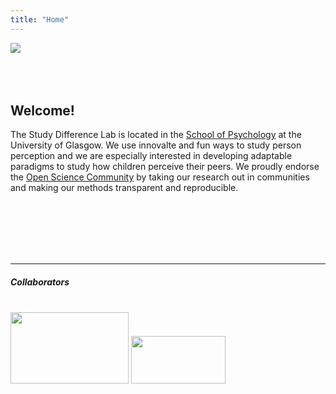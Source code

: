 ```yaml
---
title: "Home"
---
```




![](images/intropic.jpg)
<br>
<br>
<br>
<br>

## Welcome!
The Study Difference Lab is located in the [School of Psychology](https://www.gla.ac.uk/schools/psychology/) at the University of Glasgow. We use innovalte and fun ways to study person perception and we are especially interested in developing adaptable paradigms to study how children perceive their peers. We proudly endorse the [Open Science Community](https://cos.io) by taking our research out in communities and making our methods transparent and reproducible.

<br>
<br>
<br>
<br>
<br>

-----

##### Collaborators
<br>
[![](images/riverside.jpeg){ width=50mm height=30mm }](https://www.glasgowlife.org.uk/museums/venues/riverside-museum) [![](images/gsc.jpg){ width=40mm height=20mm }](https://www.glasgowsciencecentre.org) 
<br>
